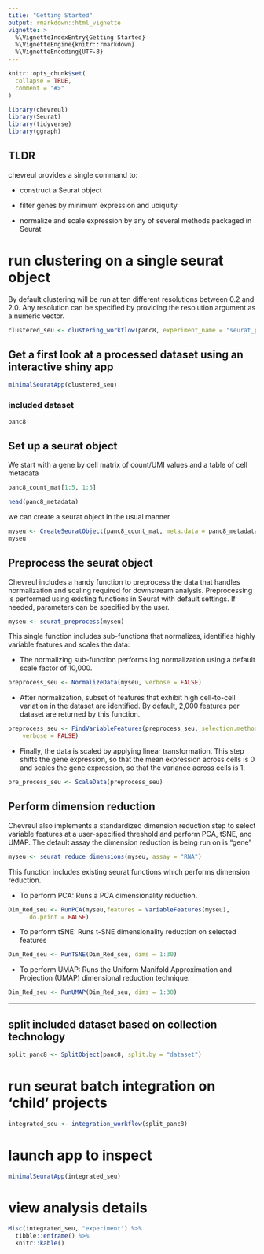 ```yaml
---
title: "Getting Started"
output: rmarkdown::html_vignette
vignette: >
  %\VignetteIndexEntry{Getting Started}
  %\VignetteEngine{knitr::rmarkdown}
  %\VignetteEncoding{UTF-8}
---
```


```r
knitr::opts_chunk$set(
  collapse = TRUE,
  comment = "#>"
)
```

```r
library(chevreul)
library(Seurat)
library(tidyverse)
library(ggraph)
```

## TLDR

chevreul provides a single command to:

-   construct a Seurat object

-   filter genes by minimum expression and ubiquity

-   normalize and scale expression by any of several methods packaged in Seurat

# run clustering on a single seurat object

By default clustering will be run at ten different resolutions between 0.2 and 2.0. Any resolution can be specified by providing the resolution argument as a numeric vector.

```r
clustered_seu <- clustering_workflow(panc8, experiment_name = "seurat_pancreas", organism = "human")
```

## Get a first look at a processed dataset using an interactive shiny app

```r
minimalSeuratApp(clustered_seu)
```

### included dataset

```r
panc8

```

## Set up a seurat object

We start with a gene by cell matrix of count/UMI values and a table of cell metadata

```r
panc8_count_mat[1:5, 1:5]

head(panc8_metadata)
```

we can create a seurat object in the usual manner

```r
myseu <- CreateSeuratObject(panc8_count_mat, meta.data = panc8_metadata)
myseu
```

## Preprocess the seurat object

Chevreul includes a handy function to preprocess the data that handles normalization and scaling required for downstream analysis. Preprocessing is performed using existing functions in Seurat with default settings. If needed, parameters can be specified by the user.

```r
myseu <- seurat_preprocess(myseu)
```

This single function includes sub-functions that normalizes, identifies highly variable features and scales the data:

-   The normalizing sub-function performs log normalization using a default scale factor of 10,000.

```r
preprocess_seu <- NormalizeData(myseu, verbose = FALSE)
```

-   After normalization, subset of features that exhibit high cell-to-cell variation in the dataset are identified. By default, 2,000 features per dataset are returned by this function.

```r
preprocess_seu <- FindVariableFeatures(preprocess_seu, selection.method = "vst", 
    verbose = FALSE)
```

-   Finally, the data is scaled by applying linear transformation. This step shifts the gene expression, so that the mean expression across cells is 0 and scales the gene expression, so that the variance across cells is 1.

```r
pre_process_seu <- ScaleData(preprocess_seu)
```

## Perform dimension reduction

Chevreul also implements a standardized dimension reduction step to select variable features at a user-specified threshold and perform PCA, tSNE, and UMAP. The default assay the dimension reduction is being run on is "gene"

```r
myseu <- seurat_reduce_dimensions(myseu, assay = "RNA") 
```

This function includes existing seurat functions which performs dimension reduction.

-   To perform PCA: Runs a PCA dimensionality reduction.

```r
Dim_Red_seu <- RunPCA(myseu,features = VariableFeatures(myseu), 
      do.print = FALSE)
```

-   To perform tSNE: Runs t-SNE dimensionality reduction on selected features

```r
Dim_Red_seu <- RunTSNE(Dim_Red_seu, dims = 1:30)
```

-   To perform UMAP: Runs the Uniform Manifold Approximation and Projection (UMAP) dimensional reduction technique.

```r
Dim_Red_seu <- RunUMAP(Dim_Red_seu, dims = 1:30)
```

------------------------------------------------------------------------

## split included dataset based on collection technology

```r
split_panc8 <- SplitObject(panc8, split.by = "dataset")

```

# run seurat batch integration on 'child' projects

```r
integrated_seu <- integration_workflow(split_panc8)
```

# launch app to inspect

```r

minimalSeuratApp(integrated_seu)

```

# view analysis details

```r
Misc(integrated_seu, "experiment") %>% 
  tibble::enframe() %>% 
  knitr::kable()
```
